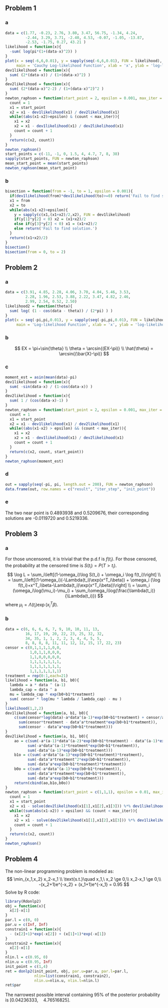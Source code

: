 ## Problem 1
### a
```r
data = c(1.77, -0.23, 2.76, 3.80, 3.47, 56.75, -1.34, 4.24, 
         -2.44, 3.29, 3.71, -2.40, 4.53, -0.07, -1.05, -13.87, 
         -2.53, -1.75, 0.27, 43.21 )
likelihood = function(x){
  -sum( log(pi*(1+(data-x)^2)) )
}
plot(x = seq(-6,6,0.01), y = sapply(seq(-6,6,0.01), FUN = likelihood), 'l',
     main = 'Cauchy Log-likelihood Function', xlab = 'x', ylab = 'log-likelihood')
dev1likelihood = function(x){
  sum( (2*(data-x)) / (1+(data-x)^2) )
}
dev2likelihood = function(x){
  sum( (2*(data-x)^2-2) / (1+(data-x)^2)^2 )
}
newton_raphson = function(start_point = 2, epsilon = 0.001, max_iter = 200){
  count = 1
  x1 = start_point
  x2 = x1 - dev1likelihood(x1) / dev2likelihood(x1)
  while((abs(x1-x2)>epsilon) & (count < max_iter)){
    x1 = x2
    x2 = x1 - dev1likelihood(x1) / dev2likelihood(x1)
    count = count + 1
  }
  return(c(x2, count))
}
newton_raphson() 
start_points = c(-11, -1, 0, 1.5, 4, 4.7, 7, 8, 38)
sapply(start_points, FUN = newton_raphson)
mean_start_point = mean(start_points)
newton_raphson(mean_start_point)
```
### b
``` r
bisection = function(from = -1, to = 1, epsilon = 0.001){
  if(dev1likelihood(from)*dev1likelihood(to)>=0) return('Fail to find solution.')
  x1 = from
  x2 = to
  while(abs(x1-x2)>epsilon){
    y = sapply(c(x1,(x1+x2)/2,x2), FUN = dev1likelihood)
    if(y[1]*y[2] < 0) x2 = (x1+x2)/2
    else if(y[3]*y[2] < 0) x1 = (x1+x2)/2
    else return('Fail to find solution.')
  }
  return((x1+x2)/2)
}
bisection()
bisection(from = 0, to = 2)
```

## Problem 2
### a
```r
data = c(3.91, 4.85, 2.28, 4.06, 3.70, 4.04, 5.46, 3.53,
         2.28, 1.96, 2.53, 3.88, 2.22, 3.47, 4.82, 2.46, 
         2.99, 2.54, 0.52, 2.50)
likelihood2 = function(theta){
  sum( log( (1 - cos(data - theta)) / (2*pi) ) )
}
plot(x = seq(-pi,pi,0.01), y = sapply(seq(-pi,pi,0.01), FUN = likelihood2), 'l',
     main = 'Log-likelihood Function', xlab = 'x', ylab = 'log-likelihood')

```

### b
$$
EX = \pi+\sin{\theta} \\
\theta = \arcsin{(EX-\pi)} \\
\hat{\theta} = \arcsin{(\bar{X}-\pi)}
$$

### c
```r
moment_est = asin(mean(data)-pi)
dev1likelihood = function(x){
  sum( -sin(data-x) / (1-cos(data-x)) )
}
dev2likelihood = function(x){
  sum( 1 / (cos(data-x)-1) )
}
newton_raphson = function(start_point = 2, epsilon = 0.001, max_iter = 300){
  count = 1
  x1 = start_point
  x2 = x1 - dev1likelihood(x1) / dev2likelihood(x1)
  while((abs(x1-x2) > epsilon) && (count < max_iter)){
    x1 = x2
    x2 = x1 - dev1likelihood(x1) / dev2likelihood(x1)
    count = count + 1
  }
  return(c(x2, count, start_point))
}
newton_raphson(moment_est)
```

### d
```r
out = sapply(seq(-pi, pi, length.out = 200), FUN = newton_raphson)
data.frame(out, row.names = c("result", "iter_step", "init_point"))
```


### e 
The two near point is 0.4893938 and 0.5209676, their corresponding solutions are -0.0119720 and 0.5219336.

## Problem 3
### a
For those uncensored, it is trivial that the p.d.f is $f(t_i)$. For those censored, the probability at the censored time is $S(t_i)=P(T>t_i)$.
$$
\log L = \sum_i\left[(1-\omega_i)\log S(t_i) + \omega_i \log f(t_i)\right] \\
= \sum_i\left[(1-\omega_i)(-\Lambda(t_i)\exp(x^T_i\beta)) + \omega_i (\log f(t_i)+x^T_i\beta-\Lambda(t_i)\exp(x^T_i\beta))\right] \\
= \sum_i (\omega_i\log(\mu_i)-\mu_i) + \sum_i\omega_i\log(\frac{\lambda(t_i)}{\Lambda(t_i)})
$$
where $\mu_i = \Lambda(t_i)\exp(x^T_i\beta)$.

### b
```r
data = c(6, 6, 6, 6, 7, 9, 10, 10, 11, 13, 
         16, 17, 19, 20, 22, 23, 25, 32, 32,
         34, 35, 1, 1, 2, 2, 3, 4, 4, 5, 5, 
         8, 8, 8, 8, 11, 11, 12, 12, 15, 17, 22, 23)
censor = c(0,1,1,1,1,0,0,
           1,0,1,1,0,0,0,
           1,1,0,0,0,0,0,
           1,1,1,1,1,1,1,
           1,1,1,1,1,1,1,
           1,1,1,1,1,1,1)
treatment = rep(0:1,each=21)
likelihood = function(a, b1, b0){
  lambda = a * data ^ (a-1)
  lambda_cap = data ^ a
  mu = lambda_cap * exp(b0+b1*treatment)
  sum( censor * log(mu * lambda / lambda_cap) - mu )
}
likelihood(1,2,2)
dev1likelihood = function(a, b1, b0){
    c(sum(censor*log(data)-a*data^(a-1)*exp(b0+b1*treatment) + censor/a),
      sum(censor*treatment - data^a*treatment*exp(b0+b1*treatment)),
      sum(censor - data^a*exp(b0+b1*treatment)))
}
dev2likelihood = function(a, b1, b0){
    ao = c(sum(-a*(a-1)*data^(a-2)*exp(b0+b1*treatment) - data^(a-1)*exp(b0+b1*treatment) - censor/a^2),
          sum(-a*data^(a-1)*treatment*exp(b0+b1*treatment)),
          sum(-data^(a-1)*exp(b0+b1*treatment)))
    b1o = c(sum(-a*data^(a-1)*exp(b0+b1*treatment)*treatment),
          sum(-data^a*treatment^2*exp(b0+b1*treatment)),
          sum(-data^a*exp(b0+b1*treatment)*treatment))
    b0o = c(sum(-a*data^(a-1)*exp(b0+b1*treatment)),
          sum(-data^a*treatment*exp(b0+b1*treatment)),
          sum(-data^a*exp(b0+b1*treatment)))
    return(cbind(ao,b1o,b0o))
}
newton_raphson = function(start_point = c(1,1,1), epsilon = 0.01, max_iter = 3000){
  count = 1
  x1 = start_point
  x2 = x1 - solve(dev2likelihood(x1[1],x1[2],x1[3])) %*% dev1likelihood(x1[1],x1[2],x1[3]) 
  while((sum(abs(x1-x2)) > epsilon) && (count < max_iter)){
    x1 = x2
    x2 = x1 - solve(dev2likelihood(x1[1],x1[2],x1[3])) %*% dev1likelihood(x1[1],x1[2],x1[3])
    count = count + 1
  }
  return(c(x2, count))
}
newton_raphson()
```

## Problem 4

The non-linear programming problem is modeled as:
$$
\min_{x_1,x_2} x_2-x_1 \\ 
\text{s.t.}\quad x_1,\ x_2 \ge 0,\\
x_2-x_1 \ge 0,\\
-(x_2+1)e^{-x_2} + (x_1+1)e^{-x_1} = 0.95
$$
Solve by R code:
```r
library(Rdonlp2)
obj = function(x){
  x[2]-x[1]
}
par.l = c(0, 0)
par.u = c(Inf, Inf)
constrain1 = function(x){
  - (x[2]+1)*exp(-x[2]) + (x[1]+1)*exp(-x[1])
}
constrain2 = function(x){
  x[2]-x[1]
}
nlin.l = c(0.95, 0)
nlin.u = c(0.95, Inf)
init_point = c(1,4)
ret = donlp2(init_point, obj, par.u=par.u, par.l=par.l, 
             nlin=list(constrain1, constrain2), 
             nlin.u=nlin.u, nlin.l=nlin.l)
ret$par
```
The narrowest possible interval containing 95% of the posterior probability is $[0.04236333,\quad 4.76516825]$.




